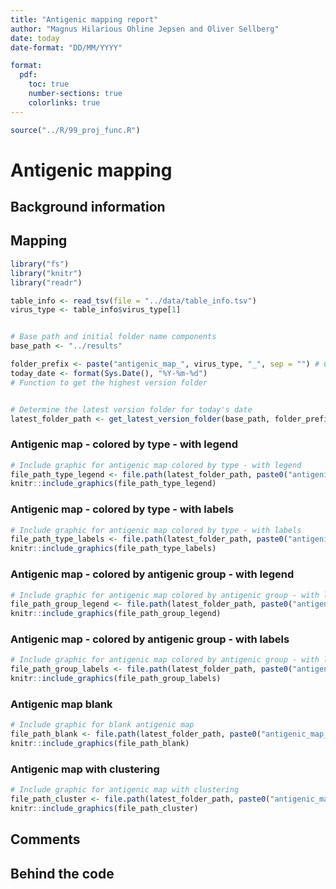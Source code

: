 ```yaml
---
title: "Antigenic mapping report"
author: "Magnus Hilarious Ohline Jepsen and Oliver Sellberg"
date: today
date-format: "DD/MM/YYYY"

format:
  pdf:
    toc: true
    number-sections: true
    colorlinks: true
---
```


```r
source("../R/99_proj_func.R")
```



# Antigenic mapping

## Background information

## Mapping


```r
library("fs")
library("knitr")
library("readr")

table_info <- read_tsv(file = "../data/table_info.tsv")
virus_type <- table_info$virus_type[1]


# Base path and initial folder name components
base_path <- "../results"

folder_prefix <- paste("antigenic_map_", virus_type, "_", sep = "") # Concatenates the base folder name with the virus type
today_date <- format(Sys.Date(), "%Y-%m-%d")
# Function to get the highest version folder


# Determine the latest version folder for today's date
latest_folder_path <- get_latest_version_folder(base_path, folder_prefix, today_date)

```

### Antigenic map - colored by type - with legend

```r
# Include graphic for antigenic map colored by type - with legend
file_path_type_legend <- file.path(latest_folder_path, paste0("antigenic_map_Influenza_", today_date, ".jpg"))
knitr::include_graphics(file_path_type_legend)

```

### Antigenic map - colored by type - with labels

```r
# Include graphic for antigenic map colored by type - with labels
file_path_type_labels <- file.path(latest_folder_path, paste0("antigenic_map_Influenza_", today_date, "_label.jpg"))
knitr::include_graphics(file_path_type_labels)

```

### Antigenic map - colored by antigenic group - with legend

```r
# Include graphic for antigenic map colored by antigenic group - with legend
file_path_group_legend <- file.path(latest_folder_path, paste0("antigenic_map_Influenza_", today_date, "_grouped.jpg"))
knitr::include_graphics(file_path_group_legend)

```

### Antigenic map - colored by antigenic group - with labels

```r
# Include graphic for antigenic map colored by antigenic group - with labels
file_path_group_labels <- file.path(latest_folder_path, paste0("antigenic_map_Influenza_", today_date, "_grouped_label.jpg"))
knitr::include_graphics(file_path_group_labels)

```

### Antigenic map blank

```r
# Include graphic for blank antigenic map
file_path_blank <- file.path(latest_folder_path, paste0("antigenic_map_Influenza_", today_date, "_plain.jpg"))
knitr::include_graphics(file_path_blank)

```

### Antigenic map with clustering

```r
# Include graphic for antigenic map with clustering
file_path_cluster <- file.path(latest_folder_path, paste0("antigenic_map_Influenza_", today_date, "_cluster.jpg"))
knitr::include_graphics(file_path_cluster)
```

## Comments

## Behind the code
